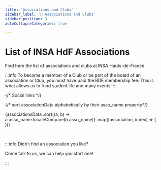 ```yaml
---
title: 'Associations and Clubs'
sidebar_label: '🌳 Associations and Clubs'
sidebar_position: 3
autoCollapseCategories: true

---
```



# List of INSA HdF Associations

Find here the list of associations and clubs at INSA Hauts-de-France.

:::info
To become a member of a Club or be part of the board of an association or Club, you must have paid the BDE membership fee. This is what allows us to fund student life and many events!
:::

{/* Social links */}

<div style={{
    display: 'flex',
    flexDirection: 'row',
    justifyContent: 'stretch',
    flexWrap: 'wrap',
    gap: '20px',
  }}>
{/* sort associationData alphabetically by their asso_name property*/}

{associationsData
  .sort((a, b) => a.asso_name.localeCompare(b.asso_name))
  .map((association, index) => (
    <AssociationCard
      key={index}
      asso_name={association.asso_name}
      asso_logo={association.asso_logo}
      asso_type={association.asso_type}
      asso_description_short={association.asso_description_short}
      asso_page_lien={association.asso_page_lien}
      asso_lien_instagram={association.asso_lien_instagram}
      asso_lien_site={association.asso_lien_site}
      asso_lien_discord={association.asso_lien_discord}
      asso_lien_linkedin={association.asso_lien_linkedin}
      asso_lien_spotify={association.asso_lien_spotify}
      asso_lien_mail={association.asso_lien_mail}
    />
  ))}

</div>

<br/>

:::info Didn't find an association you like?

Come talk to us, we can help you start one!

:::